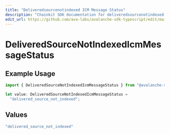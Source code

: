 ```yaml
---
title: "Deliveredsourcenotindexed ICM Message Status"
description: "Chainkit SDK documentation for deliveredsourcenotindexed icm message status"
edit_url: https://github.com/ava-labs/avalanche-sdk-typescript/edit/main/chainkit/docs/models/components/deliveredsourcenotindexedicmmessagestatus.md
---
```


# DeliveredSourceNotIndexedIcmMessageStatus

## Example Usage

```typescript
import { DeliveredSourceNotIndexedIcmMessageStatus } from "@avalanche-sdk/chainkit/models/components";

let value: DeliveredSourceNotIndexedIcmMessageStatus =
  "delivered_source_not_indexed";
```

## Values

```typescript
"delivered_source_not_indexed"
```